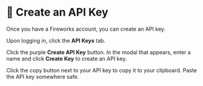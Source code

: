 
# 👐 Create an API Key

Once you have a Fireworks account, you can create an API key.

Upon logging in, click the **API Keys** tab.

<Screenshot url="https://fireworks.ai/" src="img/screenshots/20-fireworks-ai/2-create-api-key/1-api-key.png" alt="Select API keys" />

Click the purple **Create API Key** button. In the modal that appears, enter a name and click **Create Key** to create an API key.

<Screenshot url="https://fireworks.ai/" src="img/screenshots/20-fireworks-ai/2-create-api-key/2-create-api-key.png" alt="Create API key" />

Click the copy button next to your API key to copy it to your clipboard. Paste the API key somewhere safe.

<Screenshot url="https://fireworks.ai/" src="img/screenshots/20-fireworks-ai/2-create-api-key/3-copy-api-key.png" alt="Copy API key" />